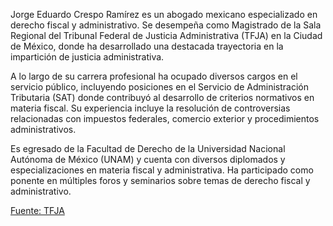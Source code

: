 Jorge Eduardo Crespo Ramírez es un abogado mexicano especializado en derecho fiscal y administrativo. Se desempeña como Magistrado de la Sala Regional del Tribunal Federal de Justicia Administrativa (TFJA) en la Ciudad de México, donde ha desarrollado una destacada trayectoria en la impartición de justicia administrativa.

A lo largo de su carrera profesional ha ocupado diversos cargos en el servicio público, incluyendo posiciones en el Servicio de Administración Tributaria (SAT) donde contribuyó al desarrollo de criterios normativos en materia fiscal. Su experiencia incluye la resolución de controversias relacionadas con impuestos federales, comercio exterior y procedimientos administrativos.

Es egresado de la Facultad de Derecho de la Universidad Nacional Autónoma de México (UNAM) y cuenta con diversos diplomados y especializaciones en materia fiscal y administrativa. Ha participado como ponente en múltiples foros y seminarios sobre temas de derecho fiscal y administrativo.

[Fuente: TFJA][1]

[1]: https://www.tfja.gob.mx/
